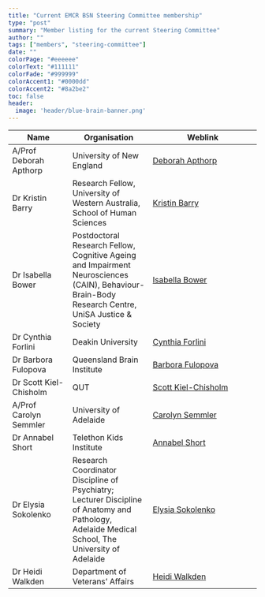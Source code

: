 ```yaml
---
title: "Current EMCR BSN Steering Committee membership"
type: "post"
summary: "Member listing for the current Steering Committee"
author: ""
tags: ["members", "steering-committee"]
date: ""
colorPage: "#eeeeee"
colorText: "#111111"
colorFade: "#999999"
colorAccent1: "#0000dd"
colorAccent2: "#8a2be2"
toc: false
header:
  image: 'header/blue-brain-banner.png'
---
```




| Name | Organisation | Weblink |
|--------------------------|-----------------------------------|-----------------------------------------------|
A/Prof Deborah  Apthorp	  | University of New England	| [Deborah Apthorp](https://www.deborahapthorp.com/)
Dr Kristin Barry | Research Fellow, University of Western Australia, School of Human Sciences | [Kristin Barry](https://research-repository.uwa.edu.au/en/persons/kristin-barry)
Dr Isabella Bower | Postdoctoral Research Fellow, Cognitive Ageing and Impairment Neurosciences (CAIN), Behaviour-Brain-Body Research Centre, UniSA Justice & Society | [Isabella Bower](mailto:Bella.Bower@unisa.edu.au)
Dr Cynthia Forlini	| Deakin University	| [Cynthia Forlini](https://www.deakin.edu.au/about-deakin/people/cynthia-forlini)
Dr Barbora Fulopova	| Queensland Brain Institute	| [Barbora Fulopova](https://qbi.uq.edu.au/profile/14713/barbora-fulopova)
Dr Scott Kiel-Chisholm	| QUT	| [Scott Kiel-Chisholm](https://www.qut.edu.au/about/our-people/academic-profiles/s.kielchisholm)
A/Prof Carolyn Semmler |	University of Adelaide |	[Carolyn Semmler](https://www.adelaide.edu.au/directory/carolyn.semmler)
Dr Annabel Short | Telethon Kids Institute | [Annabel Short](mailto:annabel.short@telethonkids.org.au )
Dr Elysia Sokolenko | Research Coordinator Discipline of Psychiatry; Lecturer Discipline of Anatomy and Pathology, Adelaide Medical School, The University of Adelaide | [Elysia Sokolenko](https://researchers.adelaide.edu.au/profile/elysia.sokolenko)
Dr Heidi Walkden | Department of Veterans’ Affairs | [Heidi Walkden](https://www.linkedin.com/in/heidiwalkden/)

